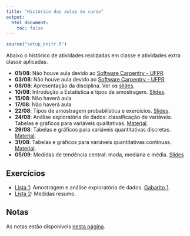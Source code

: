 ```yaml
---
title: "Histórico das aulas do curso"
output:
  html_document:
    toc: false
---
```


```r
source("setup_knitr.R")
```

Abaixo o histórico de atividades realizadas em classe e atividades extra
classe aplicadas.

- **01/08**: Não houve aula devido ao
  [Software Carpentry - UFPR](http://abelsiqueira.github.io/2016-08-01-ufpr)
- **03/08**: Não houve aula devido ao
  [Software Carpentry - UFPR](http://abelsiqueira.github.io/2016-08-01-ufpr)
- **08/08**: Apresentação da disciplina. Ver os
  [slides](01_introducao_e_amostragem/01_Introducao_a_Estatistica_e_amostragem.pdf).
- **10/08**: Introdução a Estatística e tipos de amostragem.
  [Slides](01_introducao_e_amostragem/01_Introducao_a_Estatistica_e_amostragem.pdf).
- **15/08**: Não haverá aula
- **17/08**: Não haverá aula
- **22/08**: Tipos de amostragem probabilística e exercícios.
  [Slides](01_introducao_e_amostragem/01_Introducao_a_Estatistica_e_amostragem.pdf).
- **24/08**: Análise exploratória de dados: classificação de variáveis.
  Tabelas e gráficos para variáveis qualitativas.
  [Material](02_Analise_Exploratoria_de_Dados.html).
- **29/08**: Tabelas e gráficos para variáveis quantitativas discretas.
  [Material](02_Analise_Exploratoria_de_Dados.html).
- **31/08**: Tabelas e gráficos para variáveis quantitativas contínuas.
  [Material](02_Analise_Exploratoria_de_Dados.html).
- **05/09**: Medidas de tendência central: moda, mediana e
  média. [Slides](03_Medidas_resumo/03_Medidas_resumo.pdf)

## Exercícios

- [Lista 1][]: Amostragem e análise exploratória de dados. [Gabarito 1][].
- [Lista 2][]: Medidas resumo.

## Notas

As notas estão disponíveis [nesta página](notas.html).


[Lista 1]: exercicios/01_Amostragem_e_Exploratoria.pdf
[Gabarito 1]: exercicios/01_Amostragem_e_Exploratoria_GABARITO.pdf
[Lista 2]: exercicios/03_Medidas_resumo.pdf
[Gabarito 2]: exercicios/03_Medidas_resumo_GABARITO.pdf
